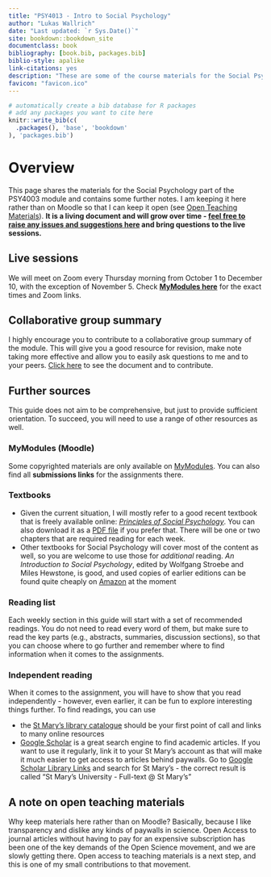 ```yaml
--- 
title: "PSY4013 - Intro to Social Psychology"
author: "Lukas Wallrich"
date: "Last updated: `r Sys.Date()`"
site: bookdown::bookdown_site
documentclass: book
bibliography: [book.bib, packages.bib]
biblio-style: apalike
link-citations: yes
description: "These are some of the course materials for the Social Psychology component of the St Mary's PSY4013 course. It is a living document that will be added to regularly."
favicon: "favicon.ico"
---
```



```r
# automatically create a bib database for R packages
# add any packages you want to cite here
knitr::write_bib(c(
  .packages(), 'base', 'bookdown'
), 'packages.bib')

```



# Overview {-}

This page shares the materials for  the Social Psychology part of the PSY4003 module and contains some further notes. I am keeping it here rather than on Moodle so that I can keep it open (see [Open Teaching Materials](#open-materials)). **It is a living document and will grow over time - [feel free to raise any issues and suggestions here](https://github.com/LukasWallrich/StMarysSocPsy/issues){target="_blank"} and bring questions to the live sessions.**

## Live sessions

We will meet on Zoom every Thursday morning from October 1 to December 10, with the exception of November 5. Check [**MyModules here**](https://mymodules.stmarys.ac.uk/course/view.php?id=28580#section-6){target="_blank"} for the exact times and Zoom links.

## Collaborative group summary

I highly encourage you to contribute to a collaborative group summary of the module. This will give you a good resource for revision, make note taking more effective and allow you to easily ask questions to me and to your peers. [Click here](https://docs.google.com/document/d/1H19traHUwsqs914vgLHV_nkzBWHEIjAKgB8oR6IYmo0/edit?usp=sharing){target="_blank"} to see the document and to contribute. 

## Further sources

This guide does not aim to be comprehensive, but just to provide sufficient orientation. To succeed, you will need to use a range of other resources as well.

### MyModules (Moodle)

Some copyrighted materials are only available on [MyModules](https://mymodules.stmarys.ac.uk/){target="_blank"}. You can also find all **submissions links** for the assignments there.

### Textbooks

* Given the current situation, I will mostly refer to a good recent textbook that is freely available online: [*Principles of Social Psychology*](https://open.lib.umn.edu/socialpsychology/){target="_blank"}. You can also download it as a [PDF file](https://open.lib.umn.edu/socialpsychology/open/download?type=pdf) if you prefer that. There will be one or two chapters that are required reading for each week. 
* Other textbooks for Social Psychology will cover most of the content as well, so you are welcome to use those for *additional* reading. *An Introduction to Social Psychology*, edited by Wolfgang Stroebe and Miles Hewstone, is good, and used copies of earlier editions can be found quite cheaply on [Amazon](https://smile.amazon.co.uk/Introduction-Social-Psychology-BPS-Textbooks-ebook/dp/B00DWG5UDG/ref=sr_1_3?dchild=1&keywords=An+Introduction+to+Social+Psychology&qid=1599817715&sr=8-3){target="_blank"} at the moment

### Reading list

Each weekly section in this guide will start with a set of recommended readings. You do not need to read every word of them, but make sure to read the key parts (e.g., abstracts, summaries, discussion sections), so that you can choose where to go further and remember where to find information when it comes to the assignments.

### Independent reading

When it comes to the assignment, you will have to show that you read independently - however, even earlier, it can be fun to explore interesting things further. To find readings, you can use

* the [St Mary's library catalogue](http://simmslib.smuc.ac.uk/){target="_blank"} should be your first point of call and links to many online resources
* [Google Scholar](https://scholar.google.com/){target="_blank"} is a great search engine to find academic articles. If you want to use it regularly, link it to your St Mary's account as that will make it much easier to get access to articles behind paywalls. Go to [Google Scholar Library Links](https://scholar.google.com/scholar_settings#2){target="_blank"} and search for St Mary's - the correct result is called "St Mary's University - Full-text @ St Mary's" 


## A note on open teaching materials {#open-materials}

Why keep materials here rather than on Moodle? Basically, because I like transparency and dislike any kinds of paywalls in science. Open Access to journal articles without having to pay for an expensive subscription has been one of the key demands of the Open Science movement, and we are slowly getting there. Open access to teaching materials is a next step, and this is one of my small contributions to that movement.